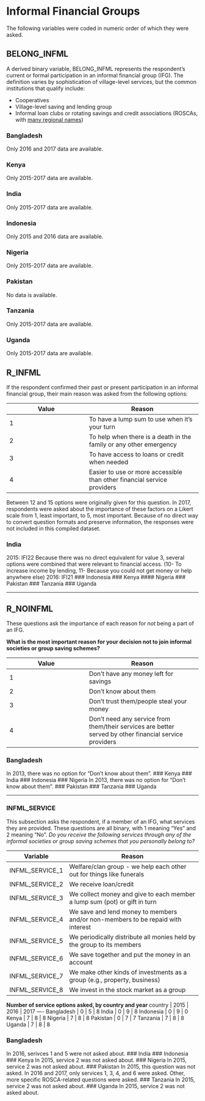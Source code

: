 # Informal Financial Groups

The following variables were coded in numeric order of which they were asked.

## BELONG_INFML

A derived binary variable, BELONG_INFML represents the respondent's current or formal participation in an informal financial group (IFG). The definition varies by sophistication of village-level services, but the common institutions that qualify include:

* Cooperatives
* Village-level saving and lending group
* Informal loan clubs or rotating savings and credit associations (ROSCAs, with [many regional names](http://www.gdrc.org/icm/rosca/rosca-names.html))

### Bangladesh
Only 2016 and 2017 data are available.

### Kenya
Only 2015-2017 data are available.

### India
Only 2015-2017 data are available.

### Indonesia
Only 2015 and 2016 data are available.

### Nigeria
Only 2015-2017 data are available.

### Pakistan
No data is available.

### Tanzania
Only 2015-2017 data are available.

### Uganda
Only 2015-2017 data are available.

## R_INFML
If the respondent confirmed their past or present participation in an informal financial group, their main reason was asked from the following options:

Value | Reason
----- | -------
1 | To have a lump sum to use when it’s your turn
2 | To help when there is a death in the family or any other emergency
3 | To have access to loans or credit when needed
4 | Easier to use or more accessible than other financial service providers

Between 12 and 15 options were originally given for this question. In 2017, respondents were asked about the importance of these factors on a Likert scale from 1, least important, to 5, most important. Because of no direct way to convert question formats and preserve information, the responses were not included in this compiled dataset.

### India
2015: IFI22
 Because there was no direct equivalent for value 3, several options were combined that were relevant to financial access. (10- To increase income by lending, 11- Because you could not get money or help anywhere else)
2016: IFI21
### Indonesia
### Kenya
#### Nigeria
### Pakistan
### Tanzania
### Uganda

----

## R_NOINFML
These questions ask the importance of each reason for _not_ being a part of an IFG. 


**What is the most important reason for your decision not to join informal societies or group saving schemes?**

Value | Reason
----- | -------
1  | Don't have any money left for savings
2  | Don't know about them
3  | Don't trust them/people steal your money
4  | Don't need any service from them/their services are better served by other financial service providers

### Bangladesh
In 2013, there was no option for "Don't know about them".
### Kenya
### India
### Indonesia
### Nigeria
In 2013, there was no option for "Don't know about them".
### Pakistan
### Tanzania
### Uganda

----

### INFML_SERVICE
This subsection asks the respondent, if a member of an IFG, what services they are provided.
These questions are all binary, with 1 meaning "Yes" and 2 meaning "No".
*Do you receive the following services through any of the informal societies or group saving schemes that you personally belong to?*

Variable | Reason
-------- | -------------------------------------------------------------       
INFML_SERVICE_1   | Welfare/clan group - we help each other out for things like funerals
INFML_SERVICE_2   | We receive loan/credit
INFML_SERVICE_3   | We collect money and give to each member a lump sum (pot) or gift in turn
INFML_SERVICE_4   | We save and lend money to members and/or non-members to be repaid with interest
INFML_SERVICE_5   | We periodically distribute all monies held by the group to its members
INFML_SERVICE_6   | We save together and put the money in an account
INFML_SERVICE_7   | We make other kinds of investments as a group (e.g., property, business)
INFML_SERVICE_8   | We invest in the stock market as a group

**Number of service options asked, by country and year**
country     | 2015 | 2016 | 2017
----
  Bangladesh  |  0  |  5  |  8
  India       |  0  |  9  |  8
  Indonesia   |  0  |  9  |  0
  Kenya       |  7  |  8  |  8
  Nigeria     |  7  |  8  |  8
  Pakistan    |  0  |  7  |  7
  Tanzania    |  7  |  8  |  8
  Uganda      |  7  |  8  |  8
  
### Bangladesh
In 2016, serivces 1 and 5 were not asked about.
### India
### Indonesia
### Kenya
In 2015, service 2 was not asked about.
### Nigeria
In 2015, service 2 was not asked about.
### Pakistan
In 2015, this question was not asked. In 2016 and 2017, only services 1, 3, 4, and 6 were asked. Other, more specific ROSCA-related questions were asked.
### Tanzania
In 2015, service 2 was not asked about.
### Uganda
In 2015, service 2 was not asked about.
